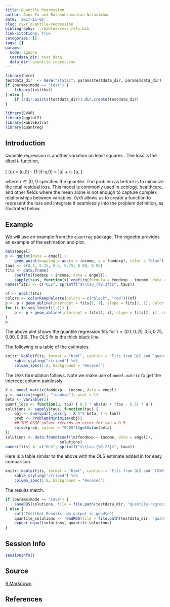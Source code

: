 ```yaml
---
title: Quantile Regression
author: Anqi Fu and Balasubramanian Narasimhan
date: '2017-11-02'
slug: cvxr_quantile-regression
bibliography: ../bibtex/cvxr_refs.bib
link-citations: true
categories: []
tags: []
params:
  mode: ignore
  testdata_dir: test_data
  data_dir: quantile-regression
---
```


```r
library(here)
testdata_dir  <- here("static", params$testdata_dir, params$data_dir) 
if (params$mode == "test") {
    library(testthat)
} else {
    if (!dir.exists(testdata_dir)) dir.create(testdata_dir)
}
```

```r
library(CVXR)
library(ggplot2)
library(kableExtra)
library(quantreg)
```


## Introduction

Quantile regression is another variation on least squares
\citep{quantile}. The loss is the tilted $l_1$ function,

\[
	\phi(u) = \tau\max(u,0) - (1-\tau)\max(-u,0) = \frac{1}{2}|u| + \left(\tau - \frac{1}{2}\right)u,
\]

where $\tau \in (0,1)$ specifies the quantile. The problem as before
is to minimize the total residual loss. This model is commonly used in
ecology, healthcare, and other fields where the mean alone is not
enough to capture complex relationships between variables. `CVXR`
allows us to create a function to represent the loss and integrate it
seamlessly into the problem definition, as illustrated below.


## Example

We will use an example from the `quantreg` package. The vignette
provides an example of the estimation and plot.

```r
data(engel)
p <- ggplot(data = engel) +
    geom_point(mapping = aes(x = income, y = foodexp), color = "blue")
taus <- c(0.1, 0.25, 0.5, 0.75, 0.90, 0.95)
fits <- data.frame(
    coef(lm(foodexp ~ income, data = engel)),
    sapply(taus, function(x) coef(rq(formula = foodexp ~ income, data = engel, tau = x))))
names(fits) <- c("OLS", sprintf("$\\tau_{%0.2f}$", taus))

nf <- ncol(fits)
colors <- colorRampPalette(colors = c("black", "red"))(nf)
p <- p + geom_abline(intercept = fits[1, 1], slope = fits[2, 1], color = colors[1], size = 1.5)
for (i in seq_len(nf)[-1]) {
    p <- p + geom_abline(intercept = fits[1, i], slope = fits[2, i], color = colors[i])
}
p
```

The above plot shows the quantile regression fits for $\tau = (0.1,
0.25, 0.5, 0.75, 0.90, 0.95)$. The OLS fit is the thick black line.
    
The following is a table of the estimates.

```r
knitr::kable(fits, format = "html", caption = "Fits from OLS and `quantreg`") %>%
    kable_styling("striped") %>%
    column_spec(1:8, background = "#ececec")
```

The `CVXR` formulation follows. Note we make use of `model.matrix` to
get the intercept column painlessly. 

```r
X <- model.matrix(foodexp ~ income, data = engel)
y <- matrix(engel[, "foodexp"], ncol = 1)
beta <- Variable(2)
quant_loss <- function(u, tau) { 0.5 * abs(u) + (tau - 0.5) * u }
solutions <- sapply(taus, function(tau) {
    obj <- sum(quant_loss(y - X %*% beta, t = tau))
    prob <- Problem(Minimize(obj))
    ## THE OSQP solver returns an error for tau = 0.5
    solve(prob, solver = "ECOS")$getValue(beta)
})
solutions <- data.frame(coef(lm(foodexp ~ income, data = engel)),
                        solutions)
names(fits) <- c("OLS", sprintf("$\\tau_{%0.2f}$", taus))
```

Here is a table similar to the above with the OLS estimate added in
for easy comparison.


```r
knitr::kable(fits, format = "html", caption = "Fits from OLS and `CVXR`") %>%
    kable_styling("striped") %>%
    column_spec(1:8, background = "#ececec")
```

The results match.

```r
if (params$mode == "save") {
    saveRDS(solutions, file = file.path(testdata_dir, "quantile-regression.RDS"))
} else {
    cat("Testthat Results: No output is good\n")
    quantile_solutions <- readRDS(file = file.path(testdata_dir, "quantile-regression.RDS"))
    expect_equal(solutions, quantile_solutions)
}
```

## Session Info

```r
sessionInfo()
```

## Source

[R Markdown](https://github.com/bnaras/cvxr_docs/blob/master/content/cvxr_examples/quantile-regression.Rmd)

## References
